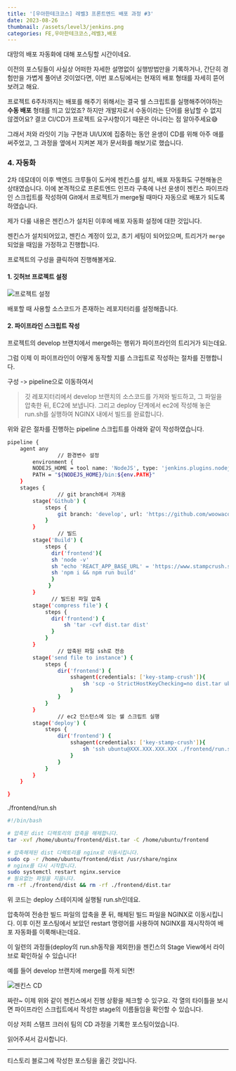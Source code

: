 ```yaml
---
title: '[우아한테크코스] 레벨3 프론트엔드 배포 과정 #3'
date: 2023-08-26
thumbnail: /assets/level3/jenkins.png
categories: FE,우아한테크코스,레벨3,배포
---
```


대망의 배포 자동화에 대해 포스팅할 시간이네요.

이전의 포스팅들이 사실상 어떠한 자세한 설명없이 실행방법만을 기록하거나, 간단히 경험만을 가볍게 풀어낸 것이었다면, 이번 포스팅에서는 현재의 배포 형태를 자세히 뜯어보려고 해요.

프로젝트 6주차까지는 배포를 해주기 위해서는 결국 쉘 스크립트를 실행해주어야하는 **수동 배포** 형태를 띄고 있었죠? 하지만 개발자로서 수동이라는 단어를 용납할 수 없지 않겠어요? 결코 CI/CD가 프로젝트 요구사항이기 때문은 아니라는 점 알아주세요😅

그래서 저와 라잇이 기능 구현과 UI/UX에 집중하는 동안 윤생이 CD를 위해 아주 애를 써주었고, 그 과정을 옆에서 지켜본 제가 문서화를 해보기로 했습니다.

### 4\. 자동화

2차 데모데이 이후 백엔드 크루들이 도커에 젠킨스를 설치, 배포 자동화도 구현해놓은 상태였습니다. 이에 본격적으로 프론트엔드 인프라 구축에 나선 윤생이 젠킨스 파이프라인 스크립트를 작성하여 Git에서 프로젝트가 merge될 때마다 자동으로 배포가 되도록 하였습니다.

제가 다룰 내용은 젠킨스가 설치된 이후에 배포 자동화 설정에 대한 것입니다.

젠킨스가 설치되어있고, 젠킨스 계정이 있고, 초기 세팅이 되어있으며, 트리거가 `merge`되었을 때임을 가정하고 진행합니다.

프로젝트의 구성을 클릭하여 진행해볼게요.

#### 1\. 깃허브 프로젝트 설정

![프로젝트 설정](/assets/level3/gitrepo.png)

배포할 때 사용할 소스코드가 존재하는 레포지터리를 설정해줍니다.

#### 2\. 파이프라인 스크립트 작성

프로젝트의 develop 브랜치에서 merge하는 행위가 파이프라인의 트리거가 되는데요.

그럼 이제 이 파이프라인이 어떻게 동작할 지를 스크립트로 작성하는 절차를 진행합니다.

구성 -> pipeline으로 이동하여서

> 깃 레포지터리에서 develop 브랜치의 소스코드를 가져와 빌드하고, 그 파일을 압축한 뒤, EC2에 보냅니다. 그리고 deploy 단계에서 ec2에 작성해 놓은 run.sh를 실행하여 NGINX 내에서 빌드를 완료합니다.

위와 같은 절차를 진행하는 pipeline 스크립트를 아래와 같이 작성하였습니다.

```sh
pipeline {
    agent any
                // 환경변수 설정
        environment {
        NODEJS_HOME = tool name: 'NodeJS', type: 'jenkins.plugins.nodejs.tools.NodeJSInstallation'
        PATH = "${NODEJS_HOME}/bin:${env.PATH}"
    }
    stages {
                // git branch에서 가져옴
        stage('Github') {
            steps {
                git branch: 'develop', url: 'https://github.com/woowacourse-teams/2023-stamp-crush.git'
            }
        }
                // 빌드
        stage('Build') {
            steps {
              dir('frontend'){
              sh 'node -v'
              sh "echo 'REACT_APP_BASE_URL' = 'https://www.stampcrush.site/api' > .env"
              sh 'npm i && npm run build'
              }
             }
        }
              // 빌드된 파일 압축
        stage('compress file') {
            steps {
              dir('frontend') {
                  sh 'tar -cvf dist.tar dist'
              }
            }
        }
                // 압축된 파일 ssh로 전송
        stage('send file to instance') {
            steps {
                dir('frontend') {
                    sshagent(credentials: ['key-stamp-crush']){
                        sh 'scp -o StrictHostKeyChecking=no dist.tar ubuntu@XXX.XXX.XXX.XXX:/home/ubuntu/frontend'
                    }
                }
            }
        }
                // ec2 인스턴스에 있는 쉘 스크립트 실행
        stage('deploy') {
            steps {
                dir('frontend') {
                    sshagent(credentials: ['key-stamp-crush']){
                        sh 'ssh ubuntu@XXX.XXX.XXX.XXX ./frontend/run.sh'
                    }
                }
            }
        }
    }

}
```

./frontend/run.sh

```sh
#!/bin/bash

# 압축된 dist 디렉토리의 압축을 해제합니다.
tar -xvf /home/ubuntu/frontend/dist.tar -C /home/ubuntu/frontend

# 압축해제된 dist 디렉토리를 nginx로 이동시킵니다.
sudo cp -r /home/ubuntu/frontend/dist /usr/share/nginx
# nginx를 다시 시작합니다.
sudo systemctl restart nginx.service
# 필요없는 파일을 지웁니다.
rm -rf ./frontend/dist && rm -rf ./frontend/dist.tar
```

위 코드는 deploy 스테이지에 실행될 run.sh인데요.

압축하여 전송한 빌드 파일의 압축을 푼 뒤, 해체된 빌드 파일을 NGINX로 이동시킵니다. 이후 이전 포스팅에서 보았던 restart 명령어를 사용하여 NGINX를 재시작하여 배포 자동화를 이룩해내는데요.

이 일련의 과정들(deploy의 run.sh동작을 제외한)을 젠킨스의 Stage View에서 라이브로 확인하실 수 있습니다!

예를 들어 develop 브랜치에 merge를 하게 되면!

![젠킨스 CD](/assets/level3/jenkins.png)

짜란~ 이제 위와 같이 젠킨스에서 진행 상황을 체크할 수 있구요. 각 열의 타이틀을 보시면 파이프라인 스크립트에서 작성한 stage의 이름들임을 확인할 수 있습니다.

이상 저희 스탬프 크러쉬 팀의 CD 과정을 기록한 포스팅이었습니다.

읽어주셔서 감사합니다.

---

티스토리 블로그에 작성한 포스팅을 옮긴 것입니다.
